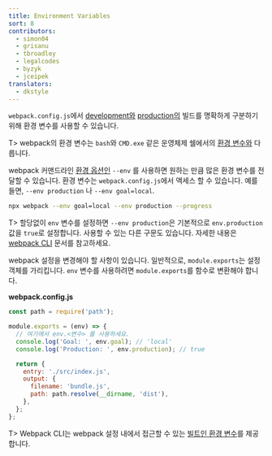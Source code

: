 ```yaml
---
title: Environment Variables
sort: 8
contributors:
  - simon04
  - grisanu
  - tbroadley
  - legalcodes
  - byzyk
  - jceipek
translators:
  - dkstyle
---
```


`webpack.config.js`에서 [development와](/guides/development) [production의](/guides/production) 빌드를 명확하게 구분하기 위해 환경 변수를 사용할 수 있습니다.

T> webpack의 환경 변수는 `bash`와 `CMD.exe` 같은 운영체제 쉘에서의 [환경 변수와](https://en.wikipedia.org/wiki/Environment_variable) 다릅니다.

webpack 커맨드라인 [환경 옵션인](/api/cli/#environment-options) `--env` 를 사용하면 원하는 만큼 많은 환경 변수를 전달할 수 있습니다. 환경 변수는 `webpack.config.js`에서 액세스 할 수 있습니다. 예를 들면, `--env production` 나 `--env goal=local`.

```bash
npx webpack --env goal=local --env production --progress
```

T> 할당없이 `env` 변수를 설정하면 `--env production`은 기본적으로 `env.production` 값을 `true`로 설정합니다. 사용할 수 있는 다른 구문도 있습니다. 자세한 내용은 [webpack CLI](/api/cli/#environment-options) 문서를 참고하세요.

webpack 설정을 변경해야 할 사항이 있습니다. 일반적으로, `module.exports`는 설정 객체를 가리킵니다. `env` 변수를 사용하려면 `module.exports`를 함수로 변환해야 합니다.

**webpack.config.js**

```js
const path = require('path');

module.exports = (env) => {
  // 여기에서 env.<변수> 를 사용하세요.
  console.log('Goal: ', env.goal); // 'local'
  console.log('Production: ', env.production); // true

  return {
    entry: './src/index.js',
    output: {
      filename: 'bundle.js',
      path: path.resolve(__dirname, 'dist'),
    },
  };
};
```

T> Webpack CLI는 webpack 설정 내에서 접근할 수 있는 [빌트인 환경 변수](/api/cli/#environment-variables)를 제공합니다.
